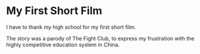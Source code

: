 # My First Short Film

I have to thank my high school for my first short film.

The story was a parody of The Fight Club, to express my frustration with the highly competitive education system in China.
